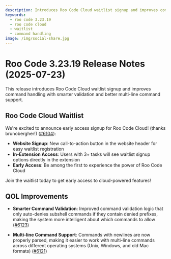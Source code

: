 ```yaml
---
description: Introduces Roo Code Cloud waitlist signup and improves command handling with smarter validation and multi-line support.
keywords:
  - roo code 3.23.19
  - roo code cloud
  - waitlist
  - command handling
image: /img/social-share.jpg
---
```


# Roo Code 3.23.19 Release Notes (2025-07-23)

This release introduces Roo Code Cloud waitlist signup and improves command handling with smarter validation and better multi-line command support.

## Roo Code Cloud Waitlist

We're excited to announce early access signup for Roo Code Cloud! (thanks brunobergher!) ([#6104](https://github.com/RooCodeInc/Roo-Code/pull/6104)):

- **Website Signup**: New call-to-action button in the website header for easy waitlist registration
- **In-Extension Access**: Users with 3+ tasks will see waitlist signup options directly in the extension
- **Early Access**: Be among the first to experience the power of Roo Code Cloud

Join the waitlist today to get early access to cloud-powered features!

## QOL Improvements

* **Smarter Command Validation**: Improved command validation logic that only auto-denies subshell commands if they contain denied prefixes, making the system more intelligent about which commands to allow ([#6123](https://github.com/RooCodeInc/Roo-Code/pull/6123))

* **Multi-line Command Support**: Commands with newlines are now properly parsed, making it easier to work with multi-line commands across different operating systems (Unix, Windows, and old Mac formats) ([#6121](https://github.com/RooCodeInc/Roo-Code/pull/6121))
